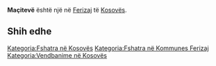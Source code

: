 {{Fshat në 
 | Emri                = Maçitevë
 | EmriAlt                = 
 | NAME_SHORT_FORM=      
 | NAME_GENERIC=      
 | NAME_SORT_NAME_RO=      MACITEVE
 | FULL_NAME_RO = Maçitevë
 | FULL_NAME_ND_RO=Maciteve
 | SORT_NAME_RG=MACITEVE
 | FULL_NAME_RG=Maçitevë
 | FULL_NAME_ND_RG=Maciteve
 | SRP_NAME_SHORT_FORM=      
 | SRP_NAME_GENERIC=      
 | SRP_NAME_SORT_NAME_RO=      
 | SRP_FULL_NAME_RO = 
 | SRP_FULL_NAME_ND_RO=
 | SRP_SORT_NAME_RG=
 | SRP_FULL_NAME_RG=
 | SRP_FULL_NAME_ND_RG=
 | Emri (Rasa dhanore) = 
 | Figura              = 
 | Shteti              = Kosovo
 | Komuna              = Ferizaj
 | Kodi postar         = 
 | Sipërfaqja          = 

 | Popullsia           = 

 | Regj. i popullsisë  = 
 | Dend. e popullsisë  = 
 | Faqja zyrtare       = 
 <!--- Koordinatat ----> 
 | Gjerësia            = 42.303889
 | Gjatësia            = 20.945
 | Lartësia            = 
}}
'''Maçitevë''' është një [[]] në [[Ferizaj]] të [[Kosovës]].

<!-- == Gjeografia == -->
<!-- == Historia == -->
<!-- == Demografia == -->
== Shih edhe ==
{{Komuna Ferizaj}}
{{Kosovo-Administrata-Cung}}

[[Kategoria:Fshatra në Kosovës]]
[[Kategoria:Fshatra në Kommunes Ferizaj]]
[[Kategoria:Vendbanime në Kosovës]]